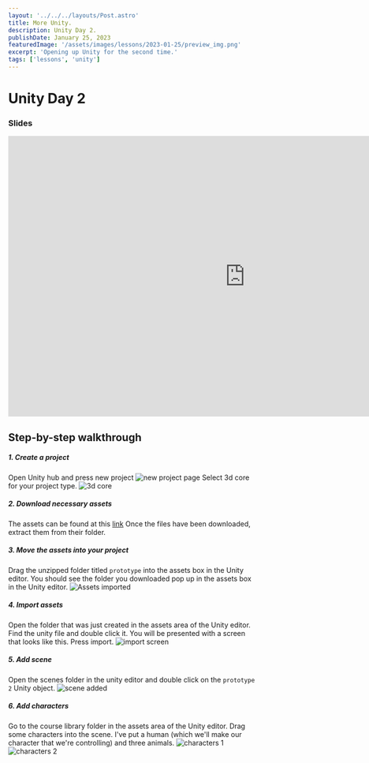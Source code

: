 ```yaml
---
layout: '../../../layouts/Post.astro'
title: More Unity.
description: Unity Day 2.
publishDate: January 25, 2023
featuredImage: '/assets/images/lessons/2023-01-25/preview_img.png'
excerpt: 'Opening up Unity for the second time.'
tags: ['lessons', 'unity']
---
```


# Unity Day 2

### Slides
<iframe src="https://docs.google.com/presentation/d/e/2PACX-1vQZZxObjD3Q-uRF4G-C0TGl-uvjh9ylPxSUVZWvotgqZwSkOhlfJ3j463UGPrvb0KzrRn2quUp9qe44/embed?start=false&loop=false&delayms=3000" frameborder="0" width="960" height="569" allowfullscreen="true" mozallowfullscreen="true" webkitallowfullscreen="true"></iframe>

## Step-by-step walkthrough

##### 1. Create a project
Open Unity hub and press new project ![new project page](/assets/images/lessons/2023-01-25/DELETEME1.png)
Select 3d core for your project type. ![3d core](/assets/images/lessons/2023-01-25/DELETEME2.png)

##### 2. Download necessary assets
The assets can be found at this [link](https://www.google.com/url?q=https://connect-prd-cdn.unity.com/20210507/bfd26de3-a68a-4a16-8cf6-8eacf2bb7f75/Prototype%25202%2520-%2520Starter%2520Files.zip&sa=D&source=editors&ust=1674689684407550&usg=AOvVaw0VZNngPeWbs-agllbPkoWu)
Once the files have been downloaded, extract them from their folder.

##### 3. Move the assets into your project
Drag the unzipped folder titled ```prototype``` into the assets box in the Unity editor. You should see the folder you downloaded pop up in the assets box in the Unity editor.
![Assets imported](/assets/images/lessons/2023-01-25/DELETEME3.png)

##### 4. Import assets
Open the folder that was just created in the assets area of the Unity editor. Find the unity file and double click it. You will be presented with a screen that looks like this. Press import.
![import screen](/assets/images/lessons/2023-01-25/DELETEME4.png)

##### 5. Add scene 
Open the scenes folder in the unity editor and double click on the ```prototype 2``` Unity object.
![scene added](/assets/images/lessons/2023-01-25/DELETEME5.png)

##### 6. Add characters
Go to the course library folder in the assets area of the Unity editor. Drag some characters into the scene. I've put a human (which we'll make our character that we're controlling) and three animals.
![characters 1](/assets/images/lessons/2023-01-25/DELETEME6.png)
![characters 2](/assets/images/lessons/2023-01-25/DELETEME7.png)



